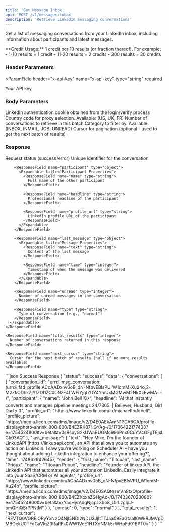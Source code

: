 ```yaml
---
title: 'Get Message Inbox'
api: 'POST /v1/messages/inbox'
description: 'Retrieve LinkedIn messaging conversations'
---
```


Get a list of messaging conversations from your LinkedIn inbox, including information about participants and latest messages.

<Note>
  **Credit Usage:** 1 credit per 10 results (or fraction thereof). For example:
  - 1-10 results = 1 credit
  - 11-20 results = 2 credits
  - 300 results = 30 credits
</Note>

### Header Parameters

<ParamField 
  header="x-api-key" 
  name="x-api-key" 
  type="string" 
  required
>
  Your API key
</ParamField>

### Body Parameters

<ParamField body="login_token" type="string" required>
  LinkedIn authentication cookie obtained from the login/verify process
</ParamField>

<ParamField body="country" type="string" default="FR">
  Country code for proxy selection. Available: (US, UK, FR)
</ParamField>

<ParamField body="total_results" type="integer" default="10">
  Number of conversations to retrieve in this batch
</ParamField>

<ParamField body="category" type="string" default="INBOX">
  Category to filter by. Available: (INBOX, INMAIL, JOB, UNREAD)
</ParamField>

<ParamField body="next_cursor" type="string">
  Cursor for pagination (optional - used to get the next batch of results)
</ParamField>

### Response

<ResponseField name="status" type="string">
  Request status (success/error)
</ResponseField>

<ResponseField name="data" type="object">
  <Expandable title="Properties">
    <ResponseField name="conversations" type="array">
      <Expandable title="Conversation Object">
        <ResponseField name="conversation_id" type="string">
          Unique identifier for the conversation
        </ResponseField>

        <ResponseField name="participant" type="object">
          <Expandable title="Participant Properties">
            <ResponseField name="name" type="string">
              Full name of the other participant
            </ResponseField>
            
            <ResponseField name="headline" type="string">
              Professional headline of the participant
            </ResponseField>
            
            <ResponseField name="profile_url" type="string">
              LinkedIn profile URL of the participant
            </ResponseField>
          </Expandable>
        </ResponseField>

        <ResponseField name="last_message" type="object">
          <Expandable title="Message Properties">
            <ResponseField name="text" type="string">
              Content of the last message
            </ResponseField>
            
            <ResponseField name="time" type="integer">
              Timestamp of when the message was delivered
            </ResponseField>
          </Expandable>
        </ResponseField>

        <ResponseField name="unread" type="integer">
          Number of unread messages in the conversation
        </ResponseField>

        <ResponseField name="type" type="string">
          Type of conversation (e.g., "normal")
        </ResponseField>
      </Expandable>
    </ResponseField>
    
    <ResponseField name="total_results" type="integer">
      Number of conversations returned in this response
    </ResponseField>
    
    <ResponseField name="next_cursor" type="string">
      Cursor for the next batch of results (null if no more results available)
    </ResponseField>
  </Expandable>
</ResponseField>

<ResponseExample>
```json Success Response
{
  "status": "success",
  "data": {
    "conversations": [
      {
        "conversation_id": "urn:li:msg_conversation:(urn:li:fsd_profile:ACoAADxnv0oB_dN-NfpvEBlsPU_W1omM-Xu24o,2-M2ZkODhkZjYtZDI1ZC00NzE4LWFiYjgtZDY4YmUxMGMwM2NkXzEwMA==)",
        "participant": {
          "name": "John Bell 🗓️⚡️",
          "headline": "AI that instantly converts and manages pipeline meetings 24/7365. | Believer, Husband, Girl Dad x 3",
          "profile_url": "https://www.linkedin.com/in/michaeltoddbell",
          "profile_picture": "https://media.licdn.com/dms/image/v2/D4E0AEkAmN1PCA6OA/profile-displayphoto-shrink_800_800/B4EZRK07l_GYAg-/0/1736422177433?e=1754524800&v=beta&t=0sRsoyG2kUWaBUOMc99nPnx0CuYV4OFgTEjxLGk03AQ"
        },
        "last_message": {
          "text": "Hey Mike, I'm the founder of LinkupAPI (https://linkupapi.com), an API that allows you to automate any action on LinkedIn. I saw you're working on Scheduler AI – have you thought about adding LinkedIn integration to enhance your offering?",
          "time": 1748629426457,
          "sender": {
            "first_name": "Titouan",
            "last_name": "Prioux",
            "name": "Titouan Prioux",
            "headline": "Founder of linkup API, the LinkedIn API that automates all your actions on LinkedIn. Easily integrate it into your SaaS/CRM or AI agents",
            "profile_url": "https://www.linkedin.com/in/ACoAADxnv0oB_dN-NfpvEBlsVPU_W1omM-Xu24o",
            "profile_picture": "https://media.licdn.com/dms/image/v2/D4E03AQtezmVn8txQ/profile-displayphoto-shrink_800_800/B4EZXoxaZGHgAc-/0/1743367023080?e=1754524800&v=beta&t=xYaqHyrAogNjcpL3bo8_UlrLzglpJ-pmQHjQSrPPNtM"
          }
        },
        "unread": 0,
        "type": "normal"
      }
    ],
    "total_results": 1,
    "next_cursor": "REVTQ0VORElORyYxNzQ4NjI5NDI2NDU3JjItTTJaa09EaGtaall0WkRJMVpDMBOekU0TFdGaVlqZ3RaRFk0WW1VeE1HTXdNMk5rWHpFd01BPT0="
  }
}
```
</ResponseExample>